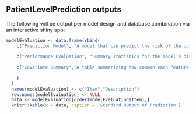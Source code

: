 ## PatientLevelPrediction outputs

The following will be output per model design and database combination via an interactive shiny app:

```r
modelEvaluation <- data.frame(rbind(
    c("Prediction Model", "A model that can predict the risk of the outcome for any new patient in the target population using their features."),
    
    c("Performance Evaluation", "Summary statistics for the model's discrimination [AUROC (95% CI), AUPRC (95% CI)], calibration [calibration-in-the-large, calibration intercept, calibration slope, e-statistic] and dataset details (number of patients in the target population and number of outcome).  This is calculated for the test set, the train set and the cross-validation set."), 
    
    c("Covariate Summary","A table summarizing how common each feature was in the target population, the test set and the train set for patients with and without the outcome.  The standardized mean difference comparing the frequency of the features for patients who experienced the outcome during the time-at-risk vs those who did not.")
    
    )
  )
  names(modelEvaluation) <- c("Item","Description")
  row.names(modelEvaluation) <- NULL
  data <- modelEvaluation[order(modelEvaluation$Item),]
  knitr::kable(x = data, caption = 'Standard Output of Prediction')
  
```
  
